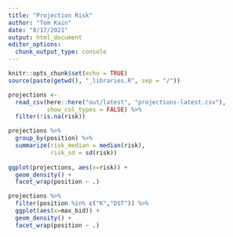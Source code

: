 ```yaml
---
title: "Projection Risk"
author: "Tom Kain"
date: "8/17/2021"
output: html_document
editor_options: 
  chunk_output_type: console
---
```


```r
knitr::opts_chunk$set(echo = TRUE)
source(paste(getwd(), "_libraries.R", sep = "/"))
```

```r
projections <- 
  read_csv(here::here("out/latest", "projections-latest.csv"),
           show_col_types = FALSE) %>% 
  filter(!is.na(risk))
```


```r
projections %>% 
  group_by(position) %>% 
  summarize(risk_median = median(risk),
            risk_sd = sd(risk))
  
ggplot(projections, aes(x=risk)) +
  geom_density() +
  facet_wrap(position ~ .)
```

```r
projections %>% 
  filter(position %in% c("K","DST")) %>% 
  ggplot(aes(x=max_bid)) +
  geom_density() +
  facet_wrap(position ~ .)
```